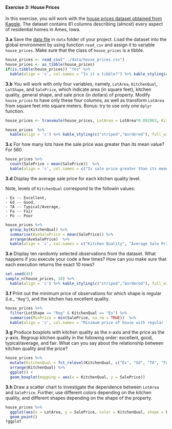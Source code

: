 #### Exercise 3: House Prices

In this exercise, you will work with the [house prices dataset obtained from Kaggle](https://www.kaggle.com/c/house-prices-advanced-regression-techniques/data).
The dataset contains 81 columns describing (almost) every aspect of residential homes in Ames, Iowa.

__3.a__ Save the [data file](https://raw.githubusercontent.com/tvatter/dsfba_2019/homework/data/house_prices.csv) in `data` folder of your project. Load the dataset into the global environment by using function `read_csv` and assign it to variable `house_prices`. Make sure that the class of `house_prices` is a tibble.

```r

house_prices <- read_csv("../data/house_prices.csv")
house_prices <- as_tibble(house_prices)
if(is.tibble(house_prices)) "Yes" %>% 
  kable(align = 'c', col.names = "Is it a tibble?") %>% kable_styling(c("striped","bordered"), full_width = F, position = "center")

```

__3.b__ You will work with only four variables, namely, `LotArea`, `KitchenQual`, `LotShape`, and `SalePrice`, which indicate area (in square feet), kitchen quality, general shape, and sale price (in dollars) of property. 
Modify `house_prices` to have only these four columns, as well as transform `LotArea` from square feet into square meters. Bonus: try to use only one `dplyr` function.

```r

house_prices <- transmute(house_prices, LotArea = LotArea*0.092903, KitchenQual = KitchenQual, LotShape = LotShape, SalePrice= SalePrice)

house_prices  %>%
  kable(align = 'c') %>% kable_styling(c("striped","bordered"), full_width = F, position = "center") %>% scroll_box(width = "100%", height = "200px")
```

__3.c__ For how many lots have the sale price was greater than its mean value? For 560

```r

house_prices %>%
  count(SalePrice > mean(SalePrice))  %>%
  kable(align = 'c', col.names = c("Is sale price greater than its mean value?", "Count")) %>% kable_styling(c("striped","bordered"), full_width = F, position = "center")

```


__3.d__ Display the average sale price for each kitchen quality level.

  Note, levels of `KitchenQual` correspond to the followin values:

    - Ex -- Excellent,
    - Gd -- Good,
    - TA -- Typical/Average,
    - Fa -- Fair
    - Po -- Poor

```r
house_prices %>%
  group_by(KitchenQual) %>%
  summarise(AveSalePrice = mean(SalePrice)) %>%
  arrange(AveSalePrice)  %>%
  kable(align = 'c', col.names = c("Kitchen Quality", "Average Sale Price")) %>% kable_styling(c("striped","bordered"), full_width = F, position = "center")

```

__3.e__ Display ten randomly selected observations from the dataset. What happens if you execute your code a few times? How can you make sure that each execution returns the exact 10 rows?

```r
set.seed(45)
sample_n(house_prices, 10) %>%
  kable(align = 'c') %>% kable_styling(c("striped","bordered"), full_width = F, position = "center")

```

__3.f__ Print out the minimum price of observations for which shape is regular (i.e., `"Reg"`), and the kitchen has excellent quality.

```r

house_prices %>%
  filter(LotShape == "Reg" & KitchenQual == "Ex") %>%
  summarise(MinPrice = min(SalePrice, na.rm = TRUE))  %>%
  kable(align = 'c', col.names = "Minimum price of house with regular lot sixe and excelent kitchen quality") %>% kable_styling(c("striped","bordered"), full_width = F, position = "center")

```

__3.g__ Produce boxplots with kitchen quality as the x-axis and the price as the y-axis. Regroup kitchen quality in the following order: excellent, good, typical/average, and fair. What can you say about the relationship between kitchen quality and the price?

```r

house_prices %>% 
  mutate(KitchenQual = fct_relevel(KitchenQual, c("Ex", "Gd", "TA", "Fa"))) %>%
  arrange(KitchenQual) %>%
  ggplot() +
  geom_boxplot(mapping = aes(x = KitchenQual, y = SalePrice))

```

__3.h__ Draw a scatter chart to investigate the dependence between `LotArea` and `SalePrice`. Further, use different colors depending on the kitchen quality, and different shapes depending on the shape of the property. 

```r

house_prices %>%
  ggplot(aes(x = LotArea, y = SalePrice, color = KitchenQual, shape = LotShape)) +
  geom_point()
?ggplot

```
